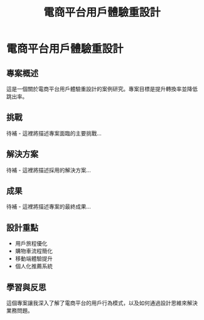 ﻿---
title: "電商平台用戶體驗重設計"
role: ["Product Manager"]
tags: ["E-commerce", "UX"]
timeline: "2023"
kpi: ["Conversion +25%", "Bounce rate -15%"]
summary: "這是一段摘要，之後會替換。"
challenge: "待補"
approach: "待補"
outcome: "待補"
links: []
related_milestones: []
---

# 電商平台用戶體驗重設計

## 專案概述

這是一個關於電商平台用戶體驗重設計的案例研究。專案目標是提升轉換率並降低跳出率。

## 挑戰

待補 - 這裡將描述專案面臨的主要挑戰...

## 解決方案

待補 - 這裡將描述採用的解決方案...

## 成果

待補 - 這裡將描述專案的最終成果...

## 設計重點

- 用戶旅程優化
- 購物車流程簡化
- 移動端體驗提升
- 個人化推薦系統

## 學習與反思

這個專案讓我深入了解了電商平台的用戶行為模式，以及如何通過設計思維來解決業務問題。
